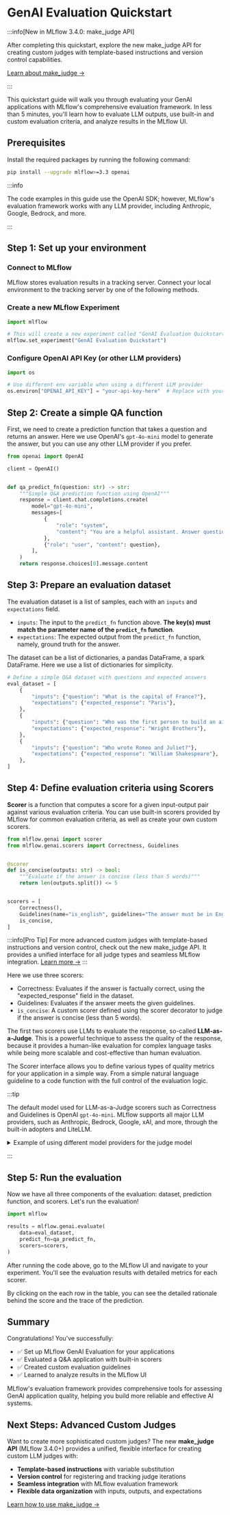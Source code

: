 
# GenAI Evaluation Quickstart

:::info[New in MLflow 3.4.0: make_judge API]

After completing this quickstart, explore the new <APILink fn="mlflow.genai.judges.make_judge">make_judge</APILink> API for creating custom judges with template-based instructions and version control capabilities.

[Learn about make_judge →](/genai/eval-monitor/scorers/llm-judge/make-judge)

:::

This quickstart guide will walk you through evaluating your GenAI applications with MLflow's comprehensive evaluation framework. In less than 5 minutes, you'll learn how to evaluate LLM outputs, use built-in and custom evaluation criteria, and analyze results in the MLflow UI.

<ImageBox src="/images/mlflow-3/eval-monitor/quickstart-eval-hero.png" alt="Simple Evaluation Results" />

## Prerequisites

Install the required packages by running the following command:

```bash
pip install --upgrade mlflow>=3.3 openai
```

:::info

The code examples in this guide use the OpenAI SDK; however, MLflow's evaluation framework works with any LLM provider, including Anthropic, Google, Bedrock, and more.

:::

## Step 1: Set up your environment

### Connect to MLflow

MLflow stores evaluation results in a tracking server. Connect your local environment to the tracking server by one of the following methods.

<ServerSetup />

### Create a new MLflow Experiment

```python
import mlflow

# This will create a new experiment called "GenAI Evaluation Quickstart" and set it as active
mlflow.set_experiment("GenAI Evaluation Quickstart")
```

### Configure OpenAI API Key (or other LLM providers)

```python
import os

# Use different env variable when using a different LLM provider
os.environ["OPENAI_API_KEY"] = "your-api-key-here"  # Replace with your actual API key
```

## Step 2: Create a simple QA function

First, we need to create a prediction function that takes a question and returns an answer. Here we use OpenAI's `gpt-4o-mini` model to generate the answer, but you can use any other LLM provider if you prefer.

```python
from openai import OpenAI

client = OpenAI()


def qa_predict_fn(question: str) -> str:
    """Simple Q&A prediction function using OpenAI"""
    response = client.chat.completions.create(
        model="gpt-4o-mini",
        messages=[
            {
                "role": "system",
                "content": "You are a helpful assistant. Answer questions concisely.",
            },
            {"role": "user", "content": question},
        ],
    )
    return response.choices[0].message.content
```

## Step 3: Prepare an evaluation dataset

The evaluation dataset is a list of samples, each with an `inputs` and `expectations` field.

- `inputs`: The input to the `predict_fn` function above. **The key(s) must match the parameter name of the `predict_fn` function**.
- `expectations`: The expected output from the `predict_fn` function, namely, ground truth for the answer.

The dataset can be a list of dictionaries, a pandas DataFrame, a spark DataFrame. Here we use a list of dictionaries for simplicity.

```python
# Define a simple Q&A dataset with questions and expected answers
eval_dataset = [
    {
        "inputs": {"question": "What is the capital of France?"},
        "expectations": {"expected_response": "Paris"},
    },
    {
        "inputs": {"question": "Who was the first person to build an airplane?"},
        "expectations": {"expected_response": "Wright Brothers"},
    },
    {
        "inputs": {"question": "Who wrote Romeo and Juliet?"},
        "expectations": {"expected_response": "William Shakespeare"},
    },
]
```

## Step 4: Define evaluation criteria using Scorers

**Scorer** is a function that computes a score for a given input-output pair against various evaluation criteria.
You can use built-in scorers provided by MLflow for common evaluation criteria, as well as create your own custom scorers.

```python
from mlflow.genai import scorer
from mlflow.genai.scorers import Correctness, Guidelines


@scorer
def is_concise(outputs: str) -> bool:
    """Evaluate if the answer is concise (less than 5 words)"""
    return len(outputs.split()) <= 5


scorers = [
    Correctness(),
    Guidelines(name="is_english", guidelines="The answer must be in English"),
    is_concise,
]
```

:::info[Pro Tip]
For more advanced custom judges with template-based instructions and version control, check out the new <APILink fn="mlflow.genai.judges.make_judge">make_judge</APILink> API. It provides a unified interface for all judge types and seamless MLflow integration. [Learn more →](/genai/eval-monitor/scorers/llm-judge/make-judge)
:::

Here we use three scorers:

- <APILink fn="mlflow.genai.scorers.Correctness">Correctness</APILink>: Evaluates if the answer is factually correct, using the "expected_response" field in the dataset.
- <APILink fn="mlflow.genai.scorers.Guidelines">Guidelines</APILink>: Evaluates if the answer meets the given guidelines.
- `is_concise`: A custom scorer defined using the <APILink fn="mlflow.genai.scorers.scorer">scorer</APILink> decorator to judge if the answer is concise (less than 5 words).

The first two scorers use LLMs to evaluate the response, so-called **LLM-as-a-Judge**. This is a powerful technique to assess the quality of the response, because it provides a human-like evaluation for complex language tasks while being more scalable and cost-effective than human evaluation.

The Scorer interface allows you to define various types of quality metrics for your application in a simple way. From a simple natural language guideline to a code function with the full control of the evaluation logic.

:::tip

The default model used for LLM-as-a-Judge scorers such as Correctness and Guidelines is OpenAI `gpt-4o-mini`. MLflow supports all major LLM providers, such as Anthropic, Bedrock, Google, xAI, and more, through the built-in adopters and LiteLLM.

<details>
<summary>Example of using different model providers for the judge model</summary>

```python
# Anthropic
Correctness(model="anthropic:/claude-sonnet-4-20250514")

# Bedrock
Correctness(model="bedrock:/anthropic.claude-sonnet-4-20250514")

# Google
# Run `pip install litellm` to use Google as the judge model
Correctness(model="gemini/gemini-2.5-flash")

# xAI
# Run `pip install litellm` to use xAI as the judge model
Correctness(model="xai/grok-2-latest")
```

</details>

:::

## Step 5: Run the evaluation

Now we have all three components of the evaluation: dataset, prediction function, and scorers. Let's run the evaluation!

```python
import mlflow

results = mlflow.genai.evaluate(
    data=eval_dataset,
    predict_fn=qa_predict_fn,
    scorers=scorers,
)
```

After running the code above, go to the MLflow UI and navigate to your experiment. You'll see the evaluation results with detailed metrics for each scorer.

<ImageBox src="/images/mlflow-3/eval-monitor/quickstart-eval-result.png" alt="Detailed Evaluation Results" width="90%" />

By clicking on the each row in the table, you can see the detailed rationale behind the score and the trace of the prediction.

<ImageBox src="/images/mlflow-3/eval-monitor/quickstart-eval-trace.png" alt="Detailed Evaluation Results" width="90%" />

## Summary

Congratulations! You've successfully:

- ✅ Set up MLflow GenAI Evaluation for your applications
- ✅ Evaluated a Q&A application with built-in scorers
- ✅ Created custom evaluation guidelines
- ✅ Learned to analyze results in the MLflow UI

MLflow's evaluation framework provides comprehensive tools for assessing GenAI application quality, helping you build more reliable and effective AI systems.

## Next Steps: Advanced Custom Judges

Want to create more sophisticated custom judges? The new **make_judge API** (MLflow 3.4.0+) provides a unified, flexible interface for creating custom LLM judges with:

- **Template-based instructions** with variable substitution
- **Version control** for registering and tracking judge iterations
- **Seamless integration** with MLflow evaluation framework
- **Flexible data organization** with inputs, outputs, and expectations

[Learn how to use make_judge →](/genai/eval-monitor/scorers/llm-judge/make-judge)
